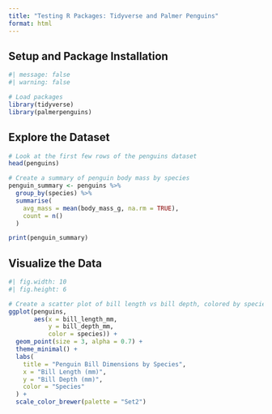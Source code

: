 ```yaml
---
title: "Testing R Packages: Tidyverse and Palmer Penguins"
format: html
---
```


## Setup and Package Installation

```r
#| message: false
#| warning: false

# Load packages
library(tidyverse)
library(palmerpenguins)
```

## Explore the Dataset

```r
# Look at the first few rows of the penguins dataset
head(penguins)

# Create a summary of penguin body mass by species
penguin_summary <- penguins %>%
  group_by(species) %>%
  summarise(
    avg_mass = mean(body_mass_g, na.rm = TRUE),
    count = n()
  )

print(penguin_summary)
```

## Visualize the Data

```r
#| fig.width: 10
#| fig.height: 6

# Create a scatter plot of bill length vs bill depth, colored by species
ggplot(penguins, 
       aes(x = bill_length_mm, 
           y = bill_depth_mm, 
           color = species)) +
  geom_point(size = 3, alpha = 0.7) +
  theme_minimal() +
  labs(
    title = "Penguin Bill Dimensions by Species",
    x = "Bill Length (mm)",
    y = "Bill Depth (mm)",
    color = "Species"
  ) +
  scale_color_brewer(palette = "Set2")
```
